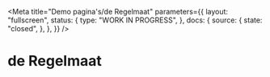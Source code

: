 
<Meta
  title="Demo pagina's/de Regelmaat"
  parameters={{
    layout: "fullscreen",
    status: {
      type: "WORK IN PROGRESS",
    },
    docs: {
      source: {
        state: "closed",
      },
    },
  }}
/>

# de Regelmaat

<Canvas>
  <Story name="Splash">
    <Splash />
  </Story>
</Canvas>

<Canvas>
  <Story name="Akkoord">
    <Akkoord />
  </Story>
</Canvas>

<Canvas>
  <Story name="Profiel">
    <Profiel />
  </Story>
</Canvas>

<Canvas>
  <Story name="Maatregelen">
    <Maatregelen />
  </Story>
</Canvas>

<Canvas>
  <Story name="Maatregel">
    <Maatregel />
  </Story>
</Canvas>
